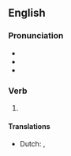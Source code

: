 ==English==

===Pronunciation===
* {{IPA|/ʌndəɹˈtʊk/|lang=en}}
* {{audio|En-us-undertook.ogg|Audio (US)|lang=en}}
* {{rhymes|ʊk|lang=en}}

===Verb===
{{head|en|verb form}}

# {{en-simple past of|undertake}}

====Translations====
{{trans-top|past tense of undertake}}
* Dutch: {{t+|nl|ondernam}}, {{t+|nl|ondernamen}}
{{trans-mid}}
{{trans-bottom}}